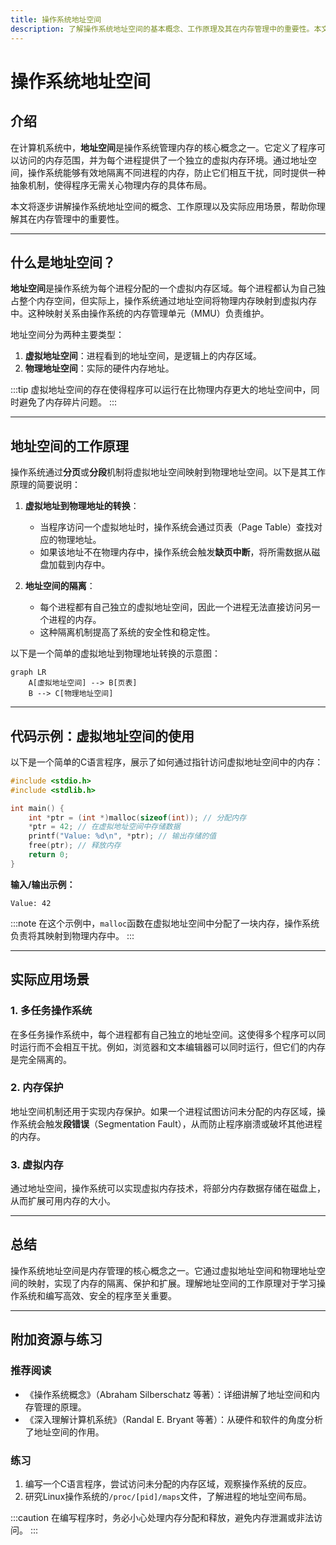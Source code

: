 ```yaml
---
title: 操作系统地址空间
description: 了解操作系统地址空间的基本概念、工作原理及其在内存管理中的重要性。本文适合初学者，通过清晰的解释和实际案例帮助你掌握这一核心概念。
---
```


# 操作系统地址空间

## 介绍

在计算机系统中，**地址空间**是操作系统管理内存的核心概念之一。它定义了程序可以访问的内存范围，并为每个进程提供了一个独立的虚拟内存环境。通过地址空间，操作系统能够有效地隔离不同进程的内存，防止它们相互干扰，同时提供一种抽象机制，使得程序无需关心物理内存的具体布局。

本文将逐步讲解操作系统地址空间的概念、工作原理以及实际应用场景，帮助你理解其在内存管理中的重要性。

---

## 什么是地址空间？

**地址空间**是操作系统为每个进程分配的一个虚拟内存区域。每个进程都认为自己独占整个内存空间，但实际上，操作系统通过地址空间将物理内存映射到虚拟内存中。这种映射关系由操作系统的内存管理单元（MMU）负责维护。

地址空间分为两种主要类型：
1. **虚拟地址空间**：进程看到的地址空间，是逻辑上的内存区域。
2. **物理地址空间**：实际的硬件内存地址。

:::tip
虚拟地址空间的存在使得程序可以运行在比物理内存更大的地址空间中，同时避免了内存碎片问题。
:::

---

## 地址空间的工作原理

操作系统通过**分页**或**分段**机制将虚拟地址空间映射到物理地址空间。以下是其工作原理的简要说明：

1. **虚拟地址到物理地址的转换**：
   - 当程序访问一个虚拟地址时，操作系统会通过页表（Page Table）查找对应的物理地址。
   - 如果该地址不在物理内存中，操作系统会触发**缺页中断**，将所需数据从磁盘加载到内存中。

2. **地址空间的隔离**：
   - 每个进程都有自己独立的虚拟地址空间，因此一个进程无法直接访问另一个进程的内存。
   - 这种隔离机制提高了系统的安全性和稳定性。

以下是一个简单的虚拟地址到物理地址转换的示意图：

```mermaid
graph LR
    A[虚拟地址空间] --> B[页表]
    B --> C[物理地址空间]
```

---

## 代码示例：虚拟地址空间的使用

以下是一个简单的C语言程序，展示了如何通过指针访问虚拟地址空间中的内存：

```c
#include <stdio.h>
#include <stdlib.h>

int main() {
    int *ptr = (int *)malloc(sizeof(int)); // 分配内存
    *ptr = 42; // 在虚拟地址空间中存储数据
    printf("Value: %d\n", *ptr); // 输出存储的值
    free(ptr); // 释放内存
    return 0;
}
```

**输入/输出示例：**
```
Value: 42
```

:::note
在这个示例中，`malloc`函数在虚拟地址空间中分配了一块内存，操作系统负责将其映射到物理内存中。
:::

---

## 实际应用场景

### 1. 多任务操作系统
在多任务操作系统中，每个进程都有自己独立的地址空间。这使得多个程序可以同时运行而不会相互干扰。例如，浏览器和文本编辑器可以同时运行，但它们的内存是完全隔离的。

### 2. 内存保护
地址空间机制还用于实现内存保护。如果一个进程试图访问未分配的内存区域，操作系统会触发**段错误**（Segmentation Fault），从而防止程序崩溃或破坏其他进程的内存。

### 3. 虚拟内存
通过地址空间，操作系统可以实现虚拟内存技术，将部分内存数据存储在磁盘上，从而扩展可用内存的大小。

---

## 总结

操作系统地址空间是内存管理的核心概念之一。它通过虚拟地址空间和物理地址空间的映射，实现了内存的隔离、保护和扩展。理解地址空间的工作原理对于学习操作系统和编写高效、安全的程序至关重要。

---

## 附加资源与练习

### 推荐阅读
- 《操作系统概念》（Abraham Silberschatz 等著）：详细讲解了地址空间和内存管理的原理。
- 《深入理解计算机系统》（Randal E. Bryant 等著）：从硬件和软件的角度分析了地址空间的作用。

### 练习
1. 编写一个C语言程序，尝试访问未分配的内存区域，观察操作系统的反应。
2. 研究Linux操作系统的`/proc/[pid]/maps`文件，了解进程的地址空间布局。

:::caution
在编写程序时，务必小心处理内存分配和释放，避免内存泄漏或非法访问。
:::